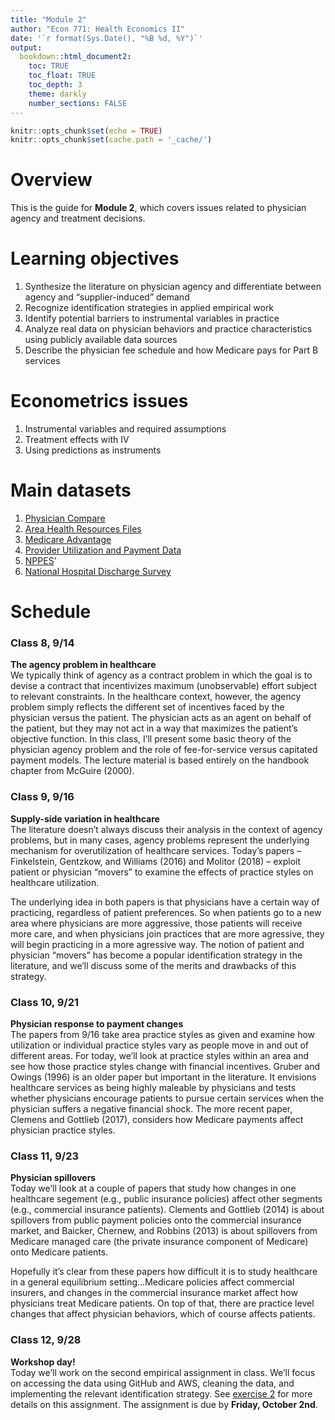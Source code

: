 ```yaml
---
title: "Module 2"
author: "Econ 771: Health Economics II"
date: '`r format(Sys.Date(), "%B %d, %Y")`'
output: 
  bookdown::html_document2:
    toc: TRUE
    toc_float: TRUE
    toc_depth: 3
    theme: darkly
    number_sections: FALSE
---
```


```r
knitr::opts_chunk$set(echo = TRUE)
knitr::opts_chunk$set(cache.path = '_cache/')
```

# Overview 
This is the guide for **Module 2**, which covers issues related to physician agency and treatment decisions.

# Learning objectives
1. Synthesize the literature on physician agency and differentiate between agency and "supplier-induced" demand
2. Recognize identification strategies in applied empirical work
3. Identify potential barriers to instrumental variables in practice
4. Analyze real data on physician behaviors and practice characteristics using publicly available data sources
5. Describe the physician fee schedule and how Medicare pays for Part B services


# Econometrics issues
1. Instrumental variables and required assumptions
2. Treatment effects with IV
3. Using predictions as instruments


# Main datasets
1. [Physician Compare](https://data.medicare.gov/data/physician-compare)
2. [Area Health Resources Files](https://data.hrsa.gov/topics/health-workforce/ahrf)
3. [Medicare Advantage](https://github.com/imccart/Medicare-Advantage)
4. [Provider Utilization and Payment Data](https://www.cms.gov/Research-Statistics-Data-and-Systems/Statistics-Trends-and-Reports/Medicare-Provider-Charge-Data/Physician-and-Other-Supplier)
5. [NPPES](https://www.cms.gov/Regulations-and-Guidance/Administrative-Simplification/NationalProvIdentStand/DataDissemination)'
6. [National Hospital Discharge Survey](https://www.cdc.gov/nchs/nhds/index.htm)



# Schedule

### Class 8, 9/14
**The agency problem in healthcare**<br>
We typically think of agency as a contract problem in which the goal is to devise a contract that incentivizes maximum (unobservable) effort subject to relevant constraints. In the healthcare context, however, the agency problem simply reflects the different set of incentives faced by the physician versus the patient. The physician acts as an agent on behalf of the patient, but they may not act in a way that maximizes the patient's objective function. In this class, I'll present some basic theory of the physician agency problem and the role of fee-for-service versus capitated payment models. The lecture material is based entirely on the handbook chapter from McGuire (2000).


### Class 9, 9/16
**Supply-side variation in healthcare**<br>
The literature doesn't always discuss their analysis in the context of agency problems, but in many cases, agency problems represent the underlying mechanism for overutilization of healthcare services. Today's papers -- Finkelstein, Gentzkow, and Williams (2016) and Molitor (2018) -- exploit patient or physician "movers" to examine the effects of practice styles on healthcare utilization. 

The underlying idea in both papers is that physicians have a certain way of practicing, regardless of patient preferences. So when patients go to a new area where physicians are more aggressive, those patients will receive more care, and when physicians join practices that are more agressive, they will begin practicing in a more agressive way. The notion of patient and physician "movers" has become a popular identification strategy in the literature, and we'll discuss some of the merits and drawbacks of this strategy.


### Class 10, 9/21
**Physician response to payment changes**<br>
The papers from 9/16 take area practice styles as given and examine how utilization or individual practice styles vary as people move in and out of different areas. For today, we'll look at practice styles within an area and see how those practice styles change with financial incentives. Gruber and Owings (1996) is an older paper but important in the literature. It envisions healthcare services as being highly maleable by physicians and tests whether physicians encourage patients to pursue certain services when the physician suffers a negative financial shock. The more recent paper, Clemens and Gottlieb (2017), considers how Medicare payments affect physician practice styles. 



### Class 11, 9/23
**Physician spillovers**<br>
Today we'll look at a couple of papers that study how changes in one healthcare segement (e.g., public insurance policies) affect other segments (e.g., commercial insurance patients). Clements and Gottlieb (2014) is about spillovers from public payment policies onto the commercial insurance market, and Baicker, Chernew, and Robbins (2013) is about spillovers from Medicare managed care (the private insurance component of Medicare) onto Medicare patients. 

Hopefully it's clear from these papers how difficult it is to study healthcare in a general equilibrium setting...Medicare policies affect commercial insurers, and changes in the commercial insurance market affect how physicians treat Medicare patients. On top of that, there are practice level changes that affect physician behaviors, which of course affects patients.



### Class 12, 9/28
**Workshop day!**<br>
Today we'll work on the second empirical assignment in class. We'll focus on accessing the data using GitHub and AWS, cleaning the data, and implementing the relevant identification strategy. See [exercise 2](https://imccart.github.io/Econ-771/assignments/exercise2.html) for more details on this assignment. The assignment is due by **Friday, October 2nd**.